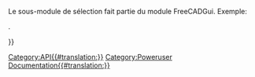 <languages/>
<div class="mw-translate-fuzzy">
{{VeryImportantMessage|(octobre 2019) Ne pas éditer cette page. L'information est incomplète et obsolète. Pour la dernière API, voir la [https://www.freecadweb.org/api documentation de l'API générée automatiquement], ou générez la documentation vous-même, voir [[Source documentation/fr|Documentation du code source]].}}
</div>

Le sous-module de sélection fait partie du module FreeCADGui. Exemple:
{{Code|code=
import FreeCADGui
sel = FreeCADGui.Selection.getSelection()
}}

{{APIFunction|addSelection|FreeCAD.Objet|Ajoute un objet à la sélection|}} 
{{APIFunction|clearSelection|[chaîne]|Efface la sélection du nom de document donné. Si aucun document n'est donné la sélection complète est effacée|.}} 
{{APIFunction|getSelection|[chaîne]|Renvoie une liste d'objets de documents sélectionnés pour un nom de document donné. Si aucun document n'est donné la sélection complète est retourné|. Une liste d'objets de documents dans l'ordre où ils ont été sélectionnés}}. 
{{APIFunction|getSelectionEx|[chaîne]|Renvoie une liste de Sélection d'Objet pour un nom de document donné. Si aucun document n'est donné la sélection complète est retournée. Utilisé pour sélectionner les sous-objets (ex certaines arêtes d'une face)|. Une liste de Sélection d'Objets dans l'ordre où ils ont été sélectionnés}} 
{{APIFunction|isSelected|FreeCAD.Objet|Vérifie si un objet donné est sélectionné |}} 
{{APIFunction|removeSelection|FreeCAD.Objet|Supprime un objet de la sélection |}}

{{Userdocnavi{{#translation:}}}}
[[Category:API{{#translation:}}]]
[[Category:Poweruser Documentation{{#translation:}}]]
{{clear}}